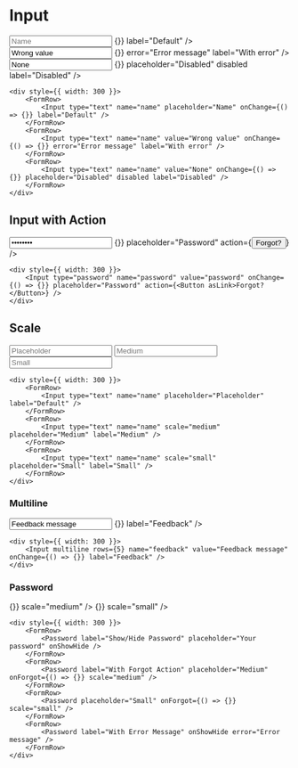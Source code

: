 
# Input

<div style={{ width: 300 }}>
    <FormRow>
        <Input type="text" name="name" placeholder="Name" onChange={() => {}} label="Default" />
    </FormRow>
    <FormRow>
        <Input type="text" name="name" value="Wrong value" onChange={() => {}} error="Error message" label="With error" />
    </FormRow>
    <FormRow>
        <Input type="text" name="name" value="None" onChange={() => {}} placeholder="Disabled" disabled label="Disabled" />
    </FormRow>
</div>

```
<div style={{ width: 300 }}>
    <FormRow>
        <Input type="text" name="name" placeholder="Name" onChange={() => {}} label="Default" />
    </FormRow>
    <FormRow>
        <Input type="text" name="name" value="Wrong value" onChange={() => {}} error="Error message" label="With error" />
    </FormRow>
    <FormRow>
        <Input type="text" name="name" value="None" onChange={() => {}} placeholder="Disabled" disabled label="Disabled" />
    </FormRow>
</div>
```

## Input with Action

<div style={{ width: 300 }}>
    <Input type="password" name="password" value="password" onChange={() => {}} placeholder="Password" action={<Button asLink>Forgot?</Button>} />
</div>

```
<div style={{ width: 300 }}>
    <Input type="password" name="password" value="password" onChange={() => {}} placeholder="Password" action={<Button asLink>Forgot?</Button>} />
</div>
```

## Scale

<div style={{ width: 300 }}>
    <FormRow>
        <Input type="text" name="name" placeholder="Placeholder" label="Default" />
    </FormRow>
    <FormRow>
        <Input type="text" name="name" scale="medium" placeholder="Medium" label="Medium" />
    </FormRow>
    <FormRow>
        <Input type="text" name="name" scale="small" placeholder="Small" label="Small" />
    </FormRow>
</div>

```
<div style={{ width: 300 }}>
    <FormRow>
        <Input type="text" name="name" placeholder="Placeholder" label="Default" />
    </FormRow>
    <FormRow>
        <Input type="text" name="name" scale="medium" placeholder="Medium" label="Medium" />
    </FormRow>
    <FormRow>
        <Input type="text" name="name" scale="small" placeholder="Small" label="Small" />
    </FormRow>
</div>
```

### Multiline

<div style={{ width: 300 }}>
    <Input multiline rows={5} name="feedback" value="Feedback message" onChange={() => {}} label="Feedback" />
</div>

```
<div style={{ width: 300 }}>
    <Input multiline rows={5} name="feedback" value="Feedback message" onChange={() => {}} label="Feedback" />
</div>
```

### Password

<div style={{ width: 300 }}>
    <FormRow>
        <Password label="Show/Hide Password" placeholder="Your password" onShowHide />
    </FormRow>
    <FormRow>
        <Password label="With Forgot Action" placeholder="Medium" onForgot={() => {}} scale="medium" />
    </FormRow>
    <FormRow>
        <Password placeholder="Small" onForgot={() => {}} scale="small" />
    </FormRow>
    <FormRow>
        <Password label="With Error Message" onShowHide error="Error message" />
    </FormRow>
</div>

```
<div style={{ width: 300 }}>
    <FormRow>
        <Password label="Show/Hide Password" placeholder="Your password" onShowHide />
    </FormRow>
    <FormRow>
        <Password label="With Forgot Action" placeholder="Medium" onForgot={() => {}} scale="medium" />
    </FormRow>
    <FormRow>
        <Password placeholder="Small" onForgot={() => {}} scale="small" />
    </FormRow>
    <FormRow>
        <Password label="With Error Message" onShowHide error="Error message" />
    </FormRow>
</div>
```
